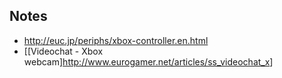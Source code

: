 == Notes ==

* http://euc.jp/periphs/xbox-controller.en.html
* [[Videochat - Xbox webcam]http://www.eurogamer.net/articles/ss_videochat_x]